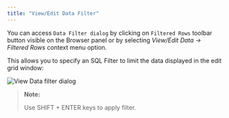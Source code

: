 ```yaml
---
title: "View/Edit Data Filter"
---
```


<div id="viewdata_filter" class="registered_link"></div>

You can access `Data Filter dialog` by clicking on `Filtered Rows` toolbar button visible on the Browser panel or by selecting *View/Edit Data -> Filtered Rows* context menu option.

This allows you to specify an SQL Filter to limit the data displayed in the edit grid window:

![View Data filter dialog](../../images/viewdata_filter_dialog.png)

> **Note:**
>
> Use SHIFT + ENTER keys to apply filter.
